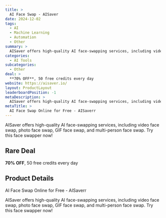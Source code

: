 ```yaml
---
title: >
  AI Face Swap - AISaver
date: 2024-12-02
tags:
  - AI
  - Machine Learning
  - Automation
  - Other
summary: >
  AISaver offers high-quality AI face-swapping services, including video face swap, photo face swap, GIF face swap, and multi-person face swap. Try this face swapper now!
categories:
  - AI Tools
subcategories:
  - Other
deal: >
  **70% OFF**, 50 free credits every day
website: https://aisaver.io/
layout: ProductLayout
leaderboardPosition: -1
metaDescription: >
  AISaver offers high-quality AI face-swapping services, including video face swap, photo face swap, GIF face swap, and multi-person face swap. Try this face swapper now!
metaTitle: >
  AI Face Swap Online for Free - AISaverr
---
```

AISaver offers high-quality AI face-swapping services, including video face swap, photo face swap, GIF face swap, and multi-person face swap. Try this face swapper now!

## Rare Deal

**70% OFF**, 50 free credits every day

## Product Details

AI Face Swap Online for Free - AISaverr

AISaver offers high-quality AI face-swapping services, including video face swap, photo face swap, GIF face swap, and multi-person face swap. Try this face swapper now!
